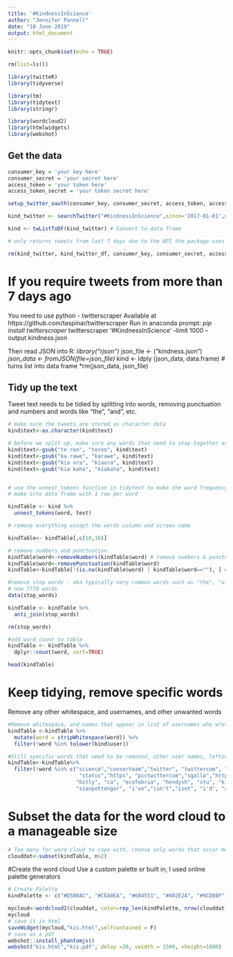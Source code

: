 ---
title: '#KindnessInScience'
author: "Jennifer Pannell"
date: "10 June 2019"
output: html_document
---

```{r setup, include=FALSE, echo=FALSE}
knitr::opts_chunk$set(echo = TRUE)

rm(list=ls())

library(twitteR)
library(tidyverse)

library(tm)
library(tidytext)
library(stringr)

library(wordcloud2)
library(htmlwidgets)
library(webshot)

```

## Get the data
```{r connect to twitter}

consumer_key = 'your key here'
consumer_secret = 'your secret here'
access_token = 'your token here'
access_token_secret = 'your token secret here'

setup_twitter_oauth(consumer_key, consumer_secret, access_token, access_token_secret)

```

```{r download tweets}

kind_twitter <- searchTwitter("#KindnessInScience",since='2017-01-01',n=5000)

kind <- twListToDF(kind_twitter) # Convert to data frame

# only returns tweets from last 7 days due to the API the package uses

rm(kind_twitter, kind_twitter_df, consumer_key, consumer_secret, access_token, access_token_secret)
```

# If you require tweets from more than 7 days ago

You need to use python - twitterscraper
Available at https://github.com/taspinar/twitterscraper
Run in anaconda prompt: 
*pip install twitterscraper
*twitterscraper '#KindnessInScience' --limit 1000 --output kindness.json 

Then read JSON into R:
*library("rjson")
*json_file <- ("kindness.json")
*json_data <- fromJSON(file=json_file)
*kind <- ldply (json_data, data.frame) # turns list into data frame
*rm(json_data, json_file)

## Tidy up the text
Tweet text needs to be tidied by splitting into words, removing punctuation and numbers and words like "the", "and", etc.

```{r wrangle data and tidy}
# make sure the tweets are stored as character data
kind$text<-as.character(kind$text)

# before we split up, make sure any words that need to stay together are replaced
kind$text<-gsub("te reo", "tereo", kind$text)
kind$text<-gsub("ka rawe", "karawe", kind$text)
kind$text<-gsub("kia ora", "kiaora", kind$text)
kind$text<-gsub("kia kaha", "kiakaha", kind$text)


# use the unnest_tokens function in tidytext to make the word frequency table
# make into data frame with 1 row per word 

kindTable <- kind %>%
  unnest_tokens(word, text)

# remove everything except the words column and screen name

kindTable<- kindTable[,c(10,16)]

# remove numbers and punctuation
kindTable$word<-removeNumbers(kindTable$word) # remove numbers & punctuation
kindTable$word<-removePunctuation(kindTable$word)
kindTable<-kindTable[!(is.na(kindTable$word) | kindTable$word==""), ] # remove blank/whitespace words

#remove stop words - aka typically very common words such as "the", "of" etc
# now 7770 words 
data(stop_words)

kindTable <- kindTable %>%
  anti_join(stop_words)

rm(stop_words)

#add word count to table
kindTable <- kindTable %>%
  dplyr::count(word, sort=TRUE) 

head(kindTable)
```

# Keep tidying, remove specific words
Remove any other whitespace, and usernames, and other unwanted words
```{r further tidying}
#Remove whitespace, and names that appear in list of usernames who wrote the tweets
kindTable <-kindTable %>%
  mutate(word = stripWhitespace(word)) %>%
  filter(!word %in% tolower(kind$user))

#Still specific words that need to be removed, other user names, leftover words from retweets etc
kindTable<-kindTable%>%
  filter(!word %in% c("science","conserteam","twitter", "twittercom", "kindnessinscience", "wwwkindnessinscienceorg", 
                       "status","https", "pictwittercom","sgalla","http", "i'm", "im", "cameronelissa", "dont",
                      "bitly", "ca", "ecofebria", "hendysh", "stu", "kirstyduncamp", "lpachter", "resbaz", 
                      "sianpottenger", "i've","isn't","isnt", "i'd", "aisrayne", "it's", "awisnz", "edyong", "youre", "that's", "we're", "kindness", "taramcallister", "kirstyduncanmp", "gonaturecom"))
```

# Subset the data for the word cloud to a manageable size
```{r subset for word cloud}
# Too many for word cloud to cope with, choose only words that occur more than three times
clouddat<-subset(kindTable, n>2)
```

#Create the word cloud
Use a custom palette or built in, I used online palette generators
```{r create the word cloud}
# Create Palette 
kindPalette <- c("#D5B0AC", "#CEA0EA", "#684551", "#402E2A", "#9CD08F")

mycloud<-wordcloud2(clouddat, color=rep_len(kindPalette, nrow(clouddat)), size=0.5)
mycloud
# save it in html
saveWidget(mycloud,"kis.html",selfcontained = F)
# save as a pdf
webshot::install_phantomjs()
webshot("kis.html","kis.pdf", delay =20, vwidth = 1500, vheight=1000)
```

